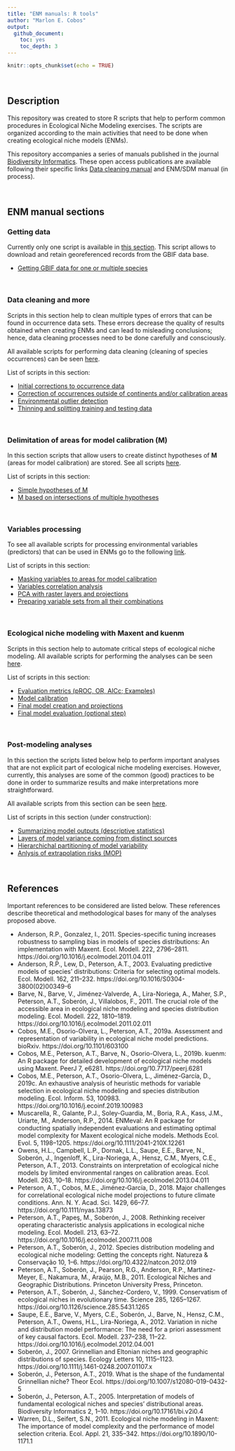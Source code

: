 ```yaml
---
title: "ENM manuals: R tools"
author: "Marlon E. Cobos"
output:
  github_document:
    toc: yes
    toc_depth: 3
---
```


```r
knitr::opts_chunk$set(echo = TRUE)
```

<br>

## Description

This repository was created to store R scripts that help to perform common procedures in Ecological Niche Modeling exercises. The scripts are organized according to the main activities that need to be done when creating ecological niche models (ENMs). 

This repository accompanies a series of manuals published in the journal <a href="https://journals.ku.edu/jbi" target="_blank">Biodiversity Informatics</a>. These open access publications are available following their specific links <a href="https://journals.ku.edu/jbi/article/view/7600" target="_blank">Data cleaning manual</a> and ENM/SDM manual (in process).

<br>

## ENM manual sections

### Getting data

Currently only one script is available in <a href="https://github.com/marlonecobos/ENM_manuals/tree/master/Getting_data" target="_blank">this section</a>. This script allows to download and retain georeferenced records from the GBIF data base.

- <a href="https://github.com/marlonecobos/ENM_manuals/blob/master/Getting_data/GBIF_data.R" target="_blank">Getting GBIF data for one or multiple species</a>


<br>

### Data cleaning and more

Scripts in this section help to clean multiple types of errors that can be found in occurrence data sets. These errors decrease the quality of results obtained when creating ENMs and can lead to misleading conclusions; hence, data cleaning processes need to be done carefully and consciously. 

All available scripts for performing data cleaning (cleaning of species occurrences) can be seen <a href="https://github.com/marlonecobos/ENM_manuals/tree/master/Data_cleaning" target="_blank">here</a>.

List of scripts in this section:

- <a href="https://github.com/marlonecobos/ENM_manuals/blob/master/Data_cleaning/Occurrences_initial_corrections.R" target="_blank">Initial corrections to occurrence data</a>
- <a href="https://github.com/marlonecobos/ENM_manuals/blob/master/Data_cleaning/Out_continents_or_M.R" target="_blank">Correction of occurrences outside of continents and/or calibration areas</a> 
- <a href="https://github.com/marlonecobos/ENM_manuals/blob/master/Data_cleaning/Environmental_outlier_detection.R" target="_blank">Environmental outlier detection</a>
- <a href="https://github.com/marlonecobos/ENM_manuals/blob/master/Data_cleaning/Thinning_split_train-test.R" target="_blank">Thinning and splitting training and testing data</a>


<br>

### Delimitation of areas for model calibration (M)

In this section scripts that allow users to create distinct hypotheses of **M** (areas for model calibration) are stored. See all scripts <a href="https://github.com/marlonecobos/ENM_manuals/tree/master/M_hypotheses" target="_blank">here</a>.

List of scripts in this section:

- <a href="https://github.com/marlonecobos/ENM_manuals/blob/master/M_hypotheses/Construction_of_simple_Ms.R" target="_blank">Simple hypotheses of M</a>
- <a href="https://github.com/marlonecobos/ENM_manuals/blob/master/M_hypotheses/M_from_polygon_intersection.R" target="_blank">M based on intersections of multiple hypotheses</a> 

<br>

### Variables processing 

To see all available scripts for processing environmental variables (predictors) that can be used in ENMs go to the following <a href="https://github.com/marlonecobos/ENM_manuals/tree/master/Variables_processing" target="_blank">link</a>.

List of scripts in this section:

- <a href="https://github.com/marlonecobos/ENM_manuals/blob/master/Variables_processing/Masking_variables_with_M.R" target="_blank">Masking variables to areas for model calibration</a>
- <a href="https://github.com/marlonecobos/ENM_manuals/blob/master/Variables_processing/Variables_correlation_evaluation.R" target="_blank">Variables correlation analysis</a>
- <a href="https://github.com/marlonecobos/ENM_manuals/blob/master/Variables_processing/PCA_raster_and_projections.R" target="_blank">PCA with raster layers and projections</a>
- <a href="https://github.com/marlonecobos/ENM_manuals/blob/master/Variables_processing/Variable_sets_from_all_combinations.R" target="_blank">Preparing variable sets from all their combinations</a>

<br>

### Ecological niche modeling with Maxent and kuenm

Scripts in this section help to automate critical steps of ecological niche modeling. All available scripts for performing the analyses can be seen <a href="https://github.com/marlonecobos/ENM_manuals/tree/master/ENM_process" target="_blank">here</a>.

List of scripts in this section:

- <a href="https://github.com/marlonecobos/ENM_manuals/blob/master/ENM_process/Evaluation_metrics.R" target="_blank">Evaluation metrics (pROC, OR, AICc; Examples)</a>
- <a href="https://github.com/marlonecobos/ENM_manuals/blob/master/ENM_process/Model_calibration.R" target="_blank">Model calibration</a>
- <a href="https://github.com/marlonecobos/ENM_manuals/blob/master/ENM_process/Final_models.R" target="_blank">Final model creation and projections</a> 
- <a href="https://github.com/marlonecobos/ENM_manuals/blob/master/ENM_process/Final_model_evaluation.R" target="_blank">Final model evaluation (optional step)</a> 

<br>

### Post-modeling analyses

In this section the scripts listed below help to perform important analyses that are not explicit part of ecological niche modeling exercises. However, currently, this analyses are some of the common (good) practices to be done in order to summarize results and make interpretations more straightforward. 

All available scripts from this section can be seen <a href="https://github.com/marlonecobos/ENM_manuals/tree/master/Post_modeling" target="_blank">here</a>.

List of scripts in this section (under construction):

- <a href="https://github.com/marlonecobos/ENM_manuals/blob/master/Post_modeling/Model_statistics.R" target="_blank">Summarizing model outputs (descriptive statistics)</a>
- <a href="https://github.com/marlonecobos/ENM_manuals/blob/master/Post_modeling/Model_variability.R" target="_blank">Layers of model variance coming from distinct sources</a> 
- <a href="https://github.com/marlonecobos/ENM_manuals/blob/master/Post_modeling/Model_variance_partitioning.R" target="_blank">Hierarchichal partitioning of model variability</a>
- <a href="https://github.com/marlonecobos/ENM_manuals/blob/master/Post_modeling/MOP.R" target="_blank">Anlysis of extrapolation risks (MOP)</a>

<br>

## References

Important references to be considered are listed below. These references describe theoretical and methodological bases for many of the analyses proposed above.

-	Anderson, R.P., Gonzalez, I., 2011. Species-specific tuning increases robustness to sampling bias in models of species distributions: An implementation with Maxent. Ecol. Modell. 222, 2796–2811. https://doi.org/10.1016/j.ecolmodel.2011.04.011
-	Anderson, R.P., Lew, D., Peterson, A.T., 2003. Evaluating predictive models of species’ distributions: Criteria for selecting optimal models. Ecol. Modell. 162, 211–232. https://doi.org/10.1016/S0304-3800(02)00349-6
-	Barve, N., Barve, V., Jiménez-Valverde, A., Lira-Noriega, A., Maher, S.P., Peterson, A.T., Soberón, J., Villalobos, F., 2011. The crucial role of the accessible area in ecological niche modeling and species distribution modeling. Ecol. Modell. 222, 1810–1819. https://doi.org/10.1016/j.ecolmodel.2011.02.011
-	Cobos, M.E., Osorio-Olvera, L., Peterson, A.T., 2019a. Assessment and representation of variability in ecological niche model predictions. bioRxiv. https://doi.org/10.1101/603100
-	Cobos, M.E., Peterson, A.T., Barve, N., Osorio-Olvera, L., 2019b. kuenm: An R package for detailed development of ecological niche models using Maxent. PeerJ 7, e6281. https://doi.org/10.7717/peerj.6281
-	Cobos, M.E., Peterson, A.T., Osorio-Olvera, L., Jiménez-García, D., 2019c. An exhaustive analysis of heuristic methods for variable selection in ecological niche modeling and species distribution modeling. Ecol. Inform. 53, 100983. https://doi.org/10.1016/j.ecoinf.2019.100983
-	Muscarella, R., Galante, P.J., Soley-Guardia, M., Boria, R.A., Kass, J.M., Uriarte, M., Anderson, R.P., 2014. ENMeval: An R package for conducting spatially independent evaluations and estimating optimal model complexity for Maxent ecological niche models. Methods Ecol. Evol. 5, 1198–1205. https://doi.org/10.1111/2041-210X.12261
-	Owens, H.L., Campbell, L.P., Dornak, L.L., Saupe, E.E., Barve, N., Soberón, J., Ingenloff, K., Lira-Noriega, A., Hensz, C.M., Myers, C.E., Peterson, A.T., 2013. Constraints on interpretation of ecological niche models by limited environmental ranges on calibration areas. Ecol. Modell. 263, 10–18. https://doi.org/10.1016/j.ecolmodel.2013.04.011
-	Peterson, A.T., Cobos, M.E., Jiménez‐García, D., 2018. Major challenges for correlational ecological niche model projections to future climate conditions. Ann. N. Y. Acad. Sci. 1429, 66–77. https://doi.org/10.1111/nyas.13873
-	Peterson, A.T., Papeş, M., Soberón, J., 2008. Rethinking receiver operating characteristic analysis applications in ecological niche modeling. Ecol. Modell. 213, 63–72. https://doi.org/10.1016/j.ecolmodel.2007.11.008
-	Peterson, A.T., Soberón, J., 2012. Species distribution modeling and ecological niche modeling: Getting the concepts right. Natureza & Conservação 10, 1–6. https://doi.org/10.4322/natcon.2012.019
-	Peterson, A.T., Soberón, J., Pearson, R.G., Anderson, R.P., Martínez-Meyer, E., Nakamura, M., Araújo, M.B., 2011. Ecological Niches and Geographic Distributions. Princeton University Press, Princeton.
-	Peterson, A.T., Soberón, J., Sánchez-Cordero, V., 1999. Conservatism of ecological niches in evolutionary time. Science 285, 1265–1267. https://doi.org/10.1126/science.285.5431.1265
-	Saupe, E.E., Barve, V., Myers, C.E., Soberón, J., Barve, N., Hensz, C.M., Peterson, A.T., Owens, H.L., Lira-Noriega, A., 2012. Variation in niche and distribution model performance: The need for a priori assessment of key causal factors. Ecol. Modell. 237–238, 11–22. https://doi.org/10.1016/j.ecolmodel.2012.04.001
-	Soberón, J., 2007. Grinnellian and Eltonian niches and geographic distributions of species. Ecology Letters 10, 1115–1123. https://doi.org/10.1111/j.1461-0248.2007.01107.x
-	Soberón, J., Peterson, A.T., 2019. What is the shape of the fundamental Grinnellian niche? Theor Ecol. https://doi.org/10.1007/s12080-019-0432-5
-	Soberón, J., Peterson, A.T., 2005. Interpretation of models of fundamental ecological niches and species’ distributional areas. Biodiversity Informatics 2, 1–10. https://doi.org/10.17161/bi.v2i0.4
-	Warren, D.L., Seifert, S.N., 2011. Ecological niche modeling in Maxent: The importance of model complexity and the performance of model selection criteria. Ecol. Appl. 21, 335–342. https://doi.org/10.1890/10-1171.1